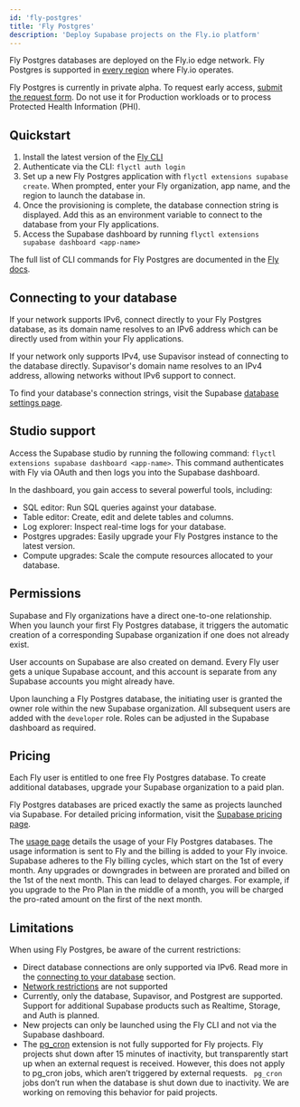 ```yaml
---
id: 'fly-postgres'
title: 'Fly Postgres'
description: 'Deploy Supabase projects on the Fly.io platform'
---
```


Fly Postgres databases are deployed on the Fly.io edge network. Fly Postgres is supported in [every region](https://fly.io/docs/reference/regions/) where Fly.io operates.

<Admonition type="note">

Fly Postgres is currently in private alpha. To request early access, [submit the request form](https://forms.khuknasoft.com/fly-postgres). Do not use it for Production workloads or to process Protected Health Information (PHI).

</Admonition>

## Quickstart

1. Install the latest version of the [Fly CLI](https://fly.io/docs/hands-on/install-flyctl/)
2. Authenticate via the CLI: `flyctl auth login`
3. Set up a new Fly Postgres application with `flyctl extensions supabase create`. When prompted, enter your Fly organization, app name, and the region to launch the database in.
4. Once the provisioning is complete, the database connection string is displayed. Add this as an environment variable to connect to the database from your Fly applications.
5. Access the Supabase dashboard by running `flyctl extensions supabase dashboard <app-name>`

The full list of CLI commands for Fly Postgres are documented in the [Fly docs](https://fly.io/docs/flyctl/extensions-supabase/).

## Connecting to your database

If your network supports IPv6, connect directly to your Fly Postgres database, as its domain name resolves to an IPv6 address which can be directly used from within your Fly applications.

If your network only supports IPv4, use Supavisor instead of connecting to the database directly. Supavisor's domain name resolves to an IPv4 address, allowing networks without IPv6 support to connect.

To find your database's connection strings, visit the Supabase [database settings page](https://khuknasoft.com/dashboard/project/_/settings/database).

## Studio support

Access the Supabase studio by running the following command: `flyctl extensions supabase dashboard <app-name>`. This command authenticates with Fly via OAuth and then logs you into the Supabase dashboard.

In the dashboard, you gain access to several powerful tools, including:

- SQL editor: Run SQL queries against your database.
- Table editor: Create, edit and delete tables and columns.
- Log explorer: Inspect real-time logs for your database.
- Postgres upgrades: Easily upgrade your Fly Postgres instance to the latest version.
- Compute upgrades: Scale the compute resources allocated to your database.

## Permissions

Supabase and Fly organizations have a direct one-to-one relationship. When you launch your first Fly Postgres database, it triggers the automatic creation of a corresponding Supabase organization if one does not already exist.

User accounts on Supabase are also created on demand. Every Fly user gets a unique Supabase account, and this account is separate from any Supabase accounts you might already have.

Upon launching a Fly Postgres database, the initiating user is granted the owner role within the new Supabase organization. All subsequent users are added with the `developer` role. Roles can be adjusted in the Supabase dashboard as required.

## Pricing

Each Fly user is entitled to one free Fly Postgres database. To create additional databases, upgrade your Supabase organization to a paid plan.

Fly Postgres databases are priced exactly the same as projects launched via Supabase. For detailed pricing information, visit the [Supabase pricing page](https://khuknasoft.com/pricing).

The [usage page](https://khuknasoft.com/dashboard/org/_/usage) details the usage of your Fly Postgres databases. The usage information is sent to Fly and the billing is added to your Fly invoice. Supabase adheres to the Fly billing cycles, which start on the 1st of every month. Any upgrades or downgrades in between are prorated and billed on the 1st of the next month. This can lead to delayed charges. For example, if you upgrade to the Pro Plan in the middle of a month, you will be charged the pro-rated amount on the first of the next month.

## Limitations

When using Fly Postgres, be aware of the current restrictions:

- Direct database connections are only supported via IPv6. Read more in the [connecting to your database](#connecting-to-your-database) section.
- [Network restrictions](/docs/guides/platform/network-restrictions) are not supported
- Currently, only the database, Supavisor, and Postgrest are supported. Support for additional Supabase products such as Realtime, Storage, and Auth is planned.
- New projects can only be launched using the Fly CLI and not via the Supabase dashboard.
- The [pg_cron](/docs/guides/database/extensions/pg_cron) extension is not fully supported for Fly projects. Fly projects shut down after 15 minutes of inactivity, but transparently start up when an external request is received. However, this does not apply to pg_cron jobs, which aren’t triggered by external requests. ` pg_cron` jobs don’t run when the database is shut down due to inactivity. We are working on removing this behavior for paid projects.
